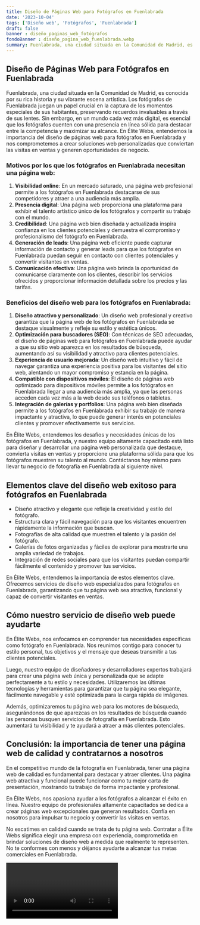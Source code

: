```yaml
---
title: Diseño de Páginas Web para Fotógrafos en Fuenlabrada
date: '2023-10-04'
tags: ['Diseño web', 'Fotógrafos', 'Fuenlabrada']
draft: false
banner : diseño_paginas_web_fotógrafos
fondoBanner : diseño_pagina_web_fuenlabrada.webp
summary: Fuenlabrada, una ciudad situada en la Comunidad de Madrid, es conocida por su rica historia y su vibrante escena artística. Los fotógrafos de Fuenlabrada juegan un papel crucial en la captura de los momentos especiales de sus habitantes, preservando recuerdos invaluables a través de sus lentes. Sin embargo, en un mundo cada vez más digital, es esencial que los fotógrafos cuenten con una presencia en línea sólida para destacar entre la competencia y maximizar su alcance. En Élite Webs, entendemos la importancia del diseño de páginas web para fotógrafos en Fuenlabrada y nos comprometemos a crear soluciones web personalizadas que conviertan las visitas en ventas y generen oportunidades de negocio.
---
```


## Diseño de Páginas Web para Fotógrafos en Fuenlabrada

Fuenlabrada, una ciudad situada en la Comunidad de Madrid, es conocida por su rica historia y su vibrante escena artística. Los fotógrafos de Fuenlabrada juegan un papel crucial en la captura de los momentos especiales de sus habitantes, preservando recuerdos invaluables a través de sus lentes. Sin embargo, en un mundo cada vez más digital, es esencial que los fotógrafos cuenten con una presencia en línea sólida para destacar entre la competencia y maximizar su alcance. En Élite Webs, entendemos la importancia del diseño de páginas web para fotógrafos en Fuenlabrada y nos comprometemos a crear soluciones web personalizadas que conviertan las visitas en ventas y generen oportunidades de negocio.

### Motivos por los que los fotógrafos en Fuenlabrada necesitan una página web:
1. **Visibilidad online**: En un mercado saturado, una página web profesional permite a los fotógrafos en Fuenlabrada destacarse de sus competidores y atraer a una audiencia más amplia.
2. **Presencia digital**: Una página web proporciona una plataforma para exhibir el talento artístico único de los fotógrafos y compartir su trabajo con el mundo. 
3. **Credibilidad**: Una página web bien diseñada y actualizada inspira confianza en los clientes potenciales y demuestra el compromiso y profesionalismo del fotógrafo en Fuenlabrada.
4. **Generación de leads**: Una página web eficiente puede capturar información de contacto y generar leads para que los fotógrafos en Fuenlabrada puedan seguir en contacto con clientes potenciales y convertir visitantes en ventas.
5. **Comunicación efectiva**: Una página web brinda la oportunidad de comunicarse claramente con los clientes, describir los servicios ofrecidos y proporcionar información detallada sobre los precios y las tarifas.

### Beneficios del diseño web para los fotógrafos en Fuenlabrada:
1. **Diseño atractivo y personalizado**: Un diseño web profesional y creativo garantiza que la página web de los fotógrafos en Fuenlabrada se destaque visualmente y refleje su estilo y estética únicos.
2. **Optimización para buscadores (SEO)**: Con técnicas de SEO adecuadas, el diseño de páginas web para fotógrafos en Fuenlabrada puede ayudar a que su sitio web aparezca en los resultados de búsqueda, aumentando así su visibilidad y atractivo para clientes potenciales.
3. **Experiencia de usuario mejorada**: Un diseño web intuitivo y fácil de navegar garantiza una experiencia positiva para los visitantes del sitio web, alentando un mayor compromiso y estancia en la página.
4. **Compatible con dispositivos móviles**: El diseño de páginas web optimizado para dispositivos móviles permite a los fotógrafos en Fuenlabrada llegar a una audiencia más amplia, ya que las personas acceden cada vez más a la web desde sus teléfonos o tabletas.
5. **Integración de galerías y portfolios**: Una página web bien diseñada permite a los fotógrafos en Fuenlabrada exhibir su trabajo de manera impactante y atractiva, lo que puede generar interés en potenciales clientes y promover efectivamente sus servicios.

En Élite Webs, entendemos los desafíos y necesidades únicas de los fotógrafos en Fuenlabrada, y nuestro equipo altamente capacitado está listo para diseñar y desarrollar una página web personalizada que destaque, convierta visitas en ventas y proporcione una plataforma sólida para que los fotógrafos muestren su talento al mundo. Contáctanos hoy mismo para llevar tu negocio de fotografía en Fuenlabrada al siguiente nivel.

<GifSeo />

<Cta />

## Elementos clave del diseño web exitoso para fotógrafos en Fuenlabrada

- Diseño atractivo y elegante que refleje la creatividad y estilo del fotógrafo.
- Estructura clara y fácil navegación para que los visitantes encuentren rápidamente la información que buscan.
- Fotografías de alta calidad que muestren el talento y la pasión del fotógrafo.
- Galerías de fotos organizadas y fáciles de explorar para mostrarte una amplia variedad de trabajos.
- Integración de redes sociales para que los visitantes puedan compartir fácilmente el contenido y promover tus servicios.

En Élite Webs, entendemos la importancia de estos elementos clave. Ofrecemos servicios de diseño web especializados para fotógrafos en Fuenlabrada, garantizando que tu página web sea atractiva, funcional y capaz de convertir visitantes en ventas.

## Cómo nuestro servicio de diseño web puede ayudarte

En Élite Webs, nos enfocamos en comprender tus necesidades específicas como fotógrafo en Fuenlabrada. Nos reunimos contigo para conocer tu estilo personal, tus objetivos y el mensaje que deseas transmitir a tus clientes potenciales.

Luego, nuestro equipo de diseñadores y desarrolladores expertos trabajará para crear una página web única y personalizada que se adapte perfectamente a tu estilo y necesidades. Utilizaremos las últimas tecnologías y herramientas para garantizar que tu página sea elegante, fácilmente navegable y esté optimizada para la carga rápida de imágenes.

Además, optimizaremos tu página web para los motores de búsqueda, asegurándonos de que aparezcas en los resultados de búsqueda cuando las personas busquen servicios de fotografía en Fuenlabrada. Esto aumentará tu visibilidad y te ayudará a atraer a más clientes potenciales.

## Conclusión: la importancia de tener una página web de calidad y contratarnos a nosotros

En el competitivo mundo de la fotografía en Fuenlabrada, tener una página web de calidad es fundamental para destacar y atraer clientes. Una página web atractiva y funcional puede funcionar como tu mejor carta de presentación, mostrando tu trabajo de forma impactante y profesional.

En Élite Webs, nos apasiona ayudar a los fotógrafos a alcanzar el éxito en línea. Nuestro equipo de profesionales altamente capacitados se dedica a crear páginas web excepcionales que generan resultados. Confía en nosotros para impulsar tu negocio y convertir las visitas en ventas.

No escatimes en calidad cuando se trata de tu página web. Contratar a Élite Webs significa elegir una empresa con experiencia, comprometida en brindar soluciones de diseño web a medida que realmente te representen. No te conformes con menos y déjanos ayudarte a alcanzar tus metas comerciales en Fuenlabrada.

<Video />

<CtaBot job='Fotógrafos' city='Fuenlabrada'/>

<Gmaps query='Fuenlabrada+españa+maps' />